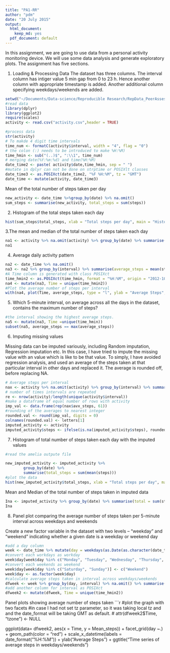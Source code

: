 ```yaml
---
title: "PA1-RR"
author: "pdm"
date: "20 July 2015"
output:
  html_document:
    keep_md: yes
  pdf_document: default
---
```

In this assignment, we are going to use data from a personal activity monitoring device. We will use some data analysis and generate exploratory plots. The assignment has five sections.

1. Loading & Processing Data
The dataset has three columns. The interval column has intiger value 5 min gap from 0 to 23 h. Hence another column with appropriate timestamp is added. Another additional column specifying weekdays/weekends are added. 


```r
setwd("~/Documents/Data-science/Reproducible Research/RepData_PeerAssessment1/")
#read data
library(dplyr)
library(ggplot2)
require(scales)
activity <- read.csv("activity.csv",header = TRUE)

#process data
str(activity)
# To makde 4 digit time intervals 
time_num <- formatC(activity$interval, width = "4", flag = "0")
# the colon (:) needs to be introduced to make %H:%M)
time_hmin <- sub("(..)$", ":\\1", time_num)
# merging date(%Y:%m:%d) and time(%H:%M)
date_time2 <- paste( activity$date,time_hmin, sep = " ")
#mutate in dplyr can not be done on strptime or POSIXlt classes
date_time3 <- as.POSIXct(date_time2, "%F %H:%M", tz = "GMT")
date_time <- mutate(activity, date_time3)

```

Mean of the total number of steps taken per day

```r
new_activity <- date_time %>%group_by(date) %>% na.omit()
sum_steps <- summarise(new_activity, total_steps = sum(steps))

```

2. Histogram of the total steps taken each day
```r
hist(sum_steps$total_steps, xlab = "Total steps per day", main = "Histogram of total steps taken each day")
```

3.The mean and median of the total number of steps taken each day
```r
na1 <- activity %>% na.omit(activity) %>% group_by(date) %>% summarise(total = sum(steps)) %>% summarise(mean = mean(total), median = median(total))
na1
```

4. Average daily activity pattern
```r
na2 <- date_time %>% na.omit()
na3 <- na2 %>% group_by(interval) %>% summarise(average_steps = mean(steps))
#A Time column is generated with class POSIXct
time_hmin2 <- as.POSIXct(time_hmin, format = "%H:%M", origin = "2012-10-01", tz = "GMT")
na4 <- mutate(na3, Time = unique(time_hmin2))
#Plot the average number of steps per interval
with(na4, plot(Time, average_steps, type = "l", ylab = "Average Steps", main = "Daily Activity Pattern", xlim = c(min(time_hmin2),max(time_hmin2))))
```

5. Which 5-minute interval, on average across all the days in the dataset, contains the maximum number of steps?

```r
#the interval showing the highest average steps.
na5 <- mutate(na3, Time =unique(time_hmin))
subset(na5, average_steps == max(average_steps))
```

6. Imputing missing values

Missing data can be imputed variously, including Random imputation, Regression imputation etc. In this case, I have tried to impute the missing value with an value which is like to be that value. To simply, I have avoided regression analysis, and used an average of the steps taken at that particular interval in other days and replaced it. The average is rounded off, before replacing NA. 

```r
# Average steps per interval
nax <- activity %>% na.omit(activity) %>% group_by(interval) %>% summarise(avx_steps = mean(steps)) 
# number of times intervals are repeated
re <- nrow(activity)/length(unique(activity$interval))
#make a dataframe of equal number of rows with activity
imp_val <- data.frame(rep(nax$avx_steps, 61))
#rounding of the averages to nearest integer
rounded.val <- round(imp_val, digits = 0)
colnames(rounded.val) <- letters[1]
imputed_activity <- activity
imputed_activity$steps <- ifelse(is.na(imputed_activity$steps), rounded.val$a, imputed_activity$steps )

```

7. Histogram of total number of steps taken each day with the imputed values

```r
#read the amelia outpute file

new_imputed_activity <- imputed_activity %>%
        group_by(date) %>%
        summarise(total_steps = sum(mean(steps)))
#plot the data
hist(new_imputed_activity$total_steps, xlab = "Total steps per day", main = "Histogram of total steps taken each day")
```

Mean and Median of the total number of steps taken in imputed data
```r
Ina <- imputed_activity %>% group_by(date) %>% summarise(total = sum(steps)) %>% summarise(mean = mean(total), median = median(total))
Ina
```


8. Panel plot comparing the average number of steps taken per 5-minute interval across weekdays and weekends

Create a new factor variable in the dataset with two levels – “weekday” and “weekend” indicating whether a given date is a weekday or weekend day

```r
#add a day column
week <- date_time %>% mutate(day = weekdays(as.Date(as.character(date_time$date), "%Y-%m-%d")))
#convert each workdays as workday
week$day[week$day %in% c("Monday", "Tuesday", "Wednesday", "Thursday", "Friday")] <- c("Weekday")
#convert each weekends as weekend
week$day[week$day %in% c("Saturday", "Sunday")] <- c("Weekend")
week$day <- as.factor(week$day)
#calculate average steps taken in interval across weekdays/weekends
dfweek <- week %>% group_by(day, interval) %>% na.omit() %>% summarise(Mean_steps = mean(steps))
#add another column for interval as POSIXct
dfweek2 <- mutate(dfweek, Time = unique(time_hmin2))
```

Panel plots showing average number of steps taken
```r
#plot the graph with two facets
#in case I had not set tz parameter, so it was taking local tz and and the date_format will be taking GMT as default. 
# attr(dfweek2$Time, "tzone") <- NULL

ggplot(data= dfweek2, aes(x = Time, y = Mean_steps)) + facet_grid(day ~.) + geom_path(color = "red") + scale_x_datetime(labels = date_format("%H:%M")) + ylab("Average Steps") + ggtitle("Time series of average steps in weekdays/weekends")

